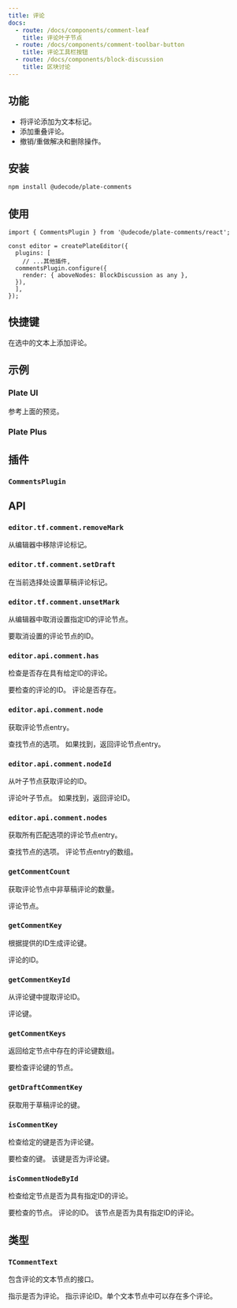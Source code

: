 ```yaml
---
title: 评论
docs:
  - route: /docs/components/comment-leaf
    title: 评论叶子节点
  - route: /docs/components/comment-toolbar-button
    title: 评论工具栏按钮
  - route: /docs/components/block-discussion
    title: 区块讨论
---
```


<ComponentPreview name="comments-demo" />

<PackageInfo>

## 功能

- 将评论添加为文本标记。
- 添加重叠评论。
- 撤销/重做解决和删除操作。

</PackageInfo>

## 安装
```bash
npm install @udecode/plate-comments
```

## 使用

```tsx
import { CommentsPlugin } from '@udecode/plate-comments/react';

const editor = createPlateEditor({
  plugins: [
    // ...其他插件,
  commentsPlugin.configure({
    render: { aboveNodes: BlockDiscussion as any },
  }),
  ],
});
```

## 快捷键

<KeyTable>
  <KeyTableItem hotkey="Cmd + Shift + M">
    在选中的文本上添加评论。
  </KeyTableItem>
</KeyTable>

## 示例

### Plate UI

参考上面的预览。

### Plate Plus

<ComponentPreviewPro name="comments-pro" />

## 插件

### `CommentsPlugin`


## API

### `editor.tf.comment.removeMark`

从编辑器中移除评论标记。

### `editor.tf.comment.setDraft`

在当前选择处设置草稿评论标记。

### `editor.tf.comment.unsetMark`

从编辑器中取消设置指定ID的评论节点。

<API name="unsetMark">
<APIParameters>
  <APIItem name="id" type="string">
    要取消设置的评论节点的ID。
  </APIItem>
</APIParameters>
</API>

### `editor.api.comment.has`

检查是否存在具有给定ID的评论。

<API name="has">
<APIParameters>
  <APIItem name="id" type="string">
    要检查的评论的ID。
  </APIItem>
</APIParameters>
<APIReturns type="boolean">
  评论是否存在。
</APIReturns>
</API>

### `editor.api.comment.node`

获取评论节点entry。

<API name="node">
<APIOptions type="EditorNodesOptions & { id?: string; isDraft?: boolean }" optional>
  查找节点的选项。
</APIOptions>
<APIReturns type="NodeEntry<TCommentText> | undefined">
  如果找到，返回评论节点entry。
</APIReturns>
</API>

### `editor.api.comment.nodeId`

从叶子节点获取评论的ID。

<API name="nodeId">
<APIParameters>
  <APIItem name="leaf" type="TCommentText">
    评论叶子节点。
  </APIItem>
</APIParameters>
<APIReturns type="string | undefined">
  如果找到，返回评论ID。
</APIReturns>
</API>

### `editor.api.comment.nodes`

获取所有匹配选项的评论节点entry。

<API name="nodes">
<APIOptions type="EditorNodesOptions & { id?: string; isDraft?: boolean }" optional>
  查找节点的选项。
</APIOptions>
<APIReturns type="NodeEntry<TCommentText>[]">
  评论节点entry的数组。
</APIReturns>
</API>

### `getCommentCount`

获取评论节点中非草稿评论的数量。

<API name="getCommentCount">
<APIParameters>
  <APIItem name="node" type="TCommentText">
    评论节点。
  </APIItem>
</APIParameters>
</API>

### `getCommentKey`

根据提供的ID生成评论键。

<API name="getCommentKey">
<APIParameters>
  <APIItem name="id" type="string">
    评论的ID。
  </APIItem>
</APIParameters>
</API>

### `getCommentKeyId`

从评论键中提取评论ID。

<API name="getCommentKeyId">
<APIParameters>
  <APIItem name="key" type="string">
    评论键。
  </APIItem>
</APIParameters>
</API>

### `getCommentKeys`

返回给定节点中存在的评论键数组。

<API name="getCommentKeys">
<APIParameters>
  <APIItem name="node" type="TCommentText">
    要检查评论键的节点。
  </APIItem>
</APIParameters>
</API>

### `getDraftCommentKey`

获取用于草稿评论的键。

### `isCommentKey`

检查给定的键是否为评论键。

<API name="isCommentKey">
<APIParameters>
  <APIItem name="key" type="string">
    要检查的键。
  </APIItem>
</APIParameters>

<APIReturns type="boolean">
  该键是否为评论键。
</APIReturns>
</API>

### `isCommentNodeById`

检查给定节点是否为具有指定ID的评论。

<API name="isCommentNodeById">
<APIParameters>
  <APIItem name="node" type="TNode">
    要检查的节点。
  </APIItem>
  <APIItem name="id" type="string">
    评论的ID。
  </APIItem>
</APIParameters>

<APIReturns type="boolean">
  该节点是否为具有指定ID的评论。
</APIReturns>
</API>

## 类型

### `TCommentText`

包含评论的文本节点的接口。

<API name="TCommentText">
<APIAttributes>
  <APIItem name="comment" type="boolean" optional>
    指示是否为评论。
  </APIItem>
  <APIItem name="comment_<id>" type="boolean" optional>
    指示评论ID。单个文本节点中可以存在多个评论。
  </APIItem>
</APIAttributes>
</API>